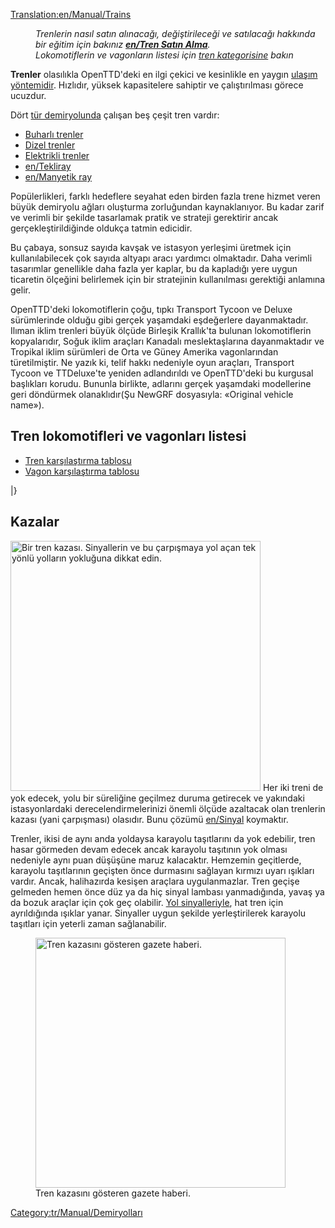 [[Translation:en/Manual/Trains]]
{{tr/İçindekiler}}
:''Trenlerin nasıl satın alınacağı, değiştirileceği ve satılacağı hakkında bir eğitim için bakınız '''[[en/Tren Satın Alma]]'''.''
:''Lokomotiflerin ve vagonların listesi için [[:Category:en/Manual/Base Set/Trains/Trains|tren kategorisine]] bakın''

'''Trenler''' olasılıkla OpenTTD'deki en ilgi çekici ve kesinlikle en yaygın [[en/Manual/Vehicles|ulaşım yöntemidir]]. Hızlıdır, yüksek kapasitelere sahiptir ve çalıştırılması görece ucuzdur.

Dört [[en/Manual/Base Set/Types of railway|tür demiryolunda]] çalışan beş çeşit tren vardır:
* [[en/Manual/Base Set/Railways|Buharlı trenler]]
* [[en/Manual/Base Set/Railways|Dizel trenler]]
* [[en/Manual/Base Set/Electrified railways|Elektrikli trenler]]
* [[en/Tekliray]]
* [[en/Manyetik ray]]

Popülerlikleri, farklı hedeflere seyahat eden birden fazla trene hizmet veren büyük demiryolu ağları oluşturma zorluğundan kaynaklanıyor. Bu kadar zarif ve verimli bir şekilde tasarlamak pratik ve strateji gerektirir ancak gerçekleştirildiğinde oldukça tatmin edicidir.

Bu çabaya, sonsuz sayıda kavşak ve istasyon yerleşimi üretmek için kullanılabilecek çok sayıda altyapı aracı yardımcı olmaktadır. Daha verimli tasarımlar genellikle daha fazla yer kaplar, bu da kapladığı yere uygun ticaretin ölçeğini belirlemek için bir stratejinin kullanılması gerektiği anlamına gelir.

OpenTTD'deki lokomotiflerin çoğu, tıpkı Transport Tycoon ve Deluxe sürümlerinde olduğu gibi gerçek yaşamdaki eşdeğerlere dayanmaktadır. Ilıman iklim trenleri büyük ölçüde Birleşik Krallık'ta bulunan lokomotiflerin kopyalarıdır, Soğuk iklim araçları Kanadalı meslektaşlarına dayanmaktadır ve Tropikal iklim sürümleri de Orta ve Güney Amerika vagonlarından türetilmiştir.  Ne yazık ki, telif hakkı nedeniyle oyun araçları, Transport Tycoon ve TTDeluxe'te yeniden adlandırıldı ve OpenTTD'deki bu kurgusal başlıkları korudu.  Bununla birlikte, adlarını gerçek yaşamdaki modellerine geri döndürmek olanaklıdır(Şu NewGRF dosyasıyla: «Original vehicle name»).

==Tren lokomotifleri ve vagonları listesi==

* [[en/Manual/Base Set/Trains/Train Comparison|Tren karşılaştırma tablosu]]
* [[en/Manual/Base Set/Trains/Carriages Comparison|Vagon karşılaştırma tablosu]]

{{tr/Manual/AraçTablosu/Başlangıç}}
{{en/Manual/VehicleTable/Header|Buharlı}}
{{en/Manual/VehicleTable/Row|
*[[File:en/Manual/Base Set/Trains/Kirbypaultank.png|Kirby Paul Tank Engine]] [[en/Manual/Base Set/Trains/Kirby Paul Tank]]
*[[File:en/Manual/Base Set/Trains/Chaneyjubilee.png|Chaney "Jubilee" Engine]] [[en/Manual/Base Set/Trains/Chaney "Jubilee"]]
*[[File:en/Manual/Base Set/Trains/Ginzua4.png|Ginzu "A4" Engine]] [[en/Manual/Base Set/Trains/Ginzu "A4"]]
*[[File:en/Manual/Base Set/Trains/Sh8p.png|SH "8P" Engine]] [[en/Manual/Base Set/Trains/SH "8P"]]
|
*[[File:en/Manual/Base Set/Trains/Wills280.png|Wills 2-8-0 Engine]] [[en/Manual/Base Set/Trains/Wills 2-8-0]]
|
*[[File:en/Manual/Base Set/Trains/Wills280.png|Wills 2-8-0 Engine]] [[en/Manual/Base Set/Trains/Wills 2-8-0]]
|
*[[File:en/Manual/Base Set/Trains/Powernautchoochoo.png|Ploddyphut Choo-Choo Engine]] [[en/Manual/Base Set/Trains/Ploddyphut Choo-Choo]]
*[[File:en/Manual/Base Set/Trains/Ploddyphutchoochoo.png|Powernaut Choo-Choo Engine]] [[en/Manual/Base Set/Trains/Powernaut Choo-Choo]]
*[[File:en/Manual/Base Set/Trains/Mightymoverchoochoo.png|Might Mover Choo-Choo Engine]] [[en/Manual/Base Set/Trains/Mightymover Choo-Choo]]
}}
{{en/Manual/VehicleTable/Header|Dizel}}
{{en/Manual/VehicleTable/Row|
*[[File:en/Manual/Base Set/Trains/Manleymoreldmu.png|Manley-Morel DMU Engine]] [[en/Manual/Base Set/Trains/Manley-Morel DMU]]
*[[File:en/Manual/Base Set/Trains/Shhendry25.png|SH/Hendry "25" Engine]] [[en/Manual/Base Set/Trains/SH∕Hendry "25"]]
*[[File:en/Manual/Base Set/Trains/Floss47.png|Floss "47" Engine]] [[en/Manual/Base Set/Trains/Floss "47"]]
*[[File:en/Manual/Base Set/Trains/Uu37.png|UU "37" Engine]] [[en/Manual/Base Set/Trains/UU "37"]]
*[[File:en/Manual/Base Set/Trains/Sh125.png|SH "125" Engine]] [[en/Manual/Base Set/Trains/SH "125"]]
*[[File:en/Manual/Base Set/Trains/Dash.png|"Dash" Engine]] [[en/Manual/Base Set/Trains/Dash|"Dash"]]
|
*[[File:en/Manual/Base Set/Trains/Mjs250.png|MJS 250 Engine]] [[en/Manual/Base Set/Trains/MJS250]]
*[[File:en/Manual/Base Set/Trains/Kelling3100.png|Kelling 3100 Engine]] [[en/Manual/Base Set/Trains/Kelling 3100]]
*[[File:en/Manual/Base Set/Trains/Cs4000.png|CS4000 Engine]] [[en/Manual/Base Set/Trains/CS4000]]
*[[File:en/Manual/Base Set/Trains/Cs2400.png|CS2400 Engine]] [[en/Manual/Base Set/Trains/CS2400]]
*[[File:en/Manual/Base Set/Trains/Mjs1000.png|MJS 1000 Engine]] [[en/Manual/Base Set/Trains/MJS 1000]]
*[[File:en/Manual/Base Set/Trains/Centennial.png|Centennial Engine]] [[en/Manual/Base Set/Trains/Centennial]]
*[[File:en/Manual/Base Set/Trains/Turnerturbo.png|Turner Turbo]] [[en/Manual/Base Set/Trains/Turner Turbo]]
|
*[[File:en/Manual/Base Set/Trains/Mjs250.png|MJS 250 Engine]] [[en/Manual/Base Set/Trains/MJS250]]
*[[File:en/Manual/Base Set/Trains/Kelling3100.png|Kelling 3100 Engine]] [[en/Manual/Base Set/Trains/Kelling 3100]]
*[[File:en/Manual/Base Set/Trains/Cs4000.png|CS4000 Engine]] [[en/Manual/Base Set/Trains/CS4000]]
*[[File:en/Manual/Base Set/Trains/Cs2400.png|CS2400 Engine]] [[en/Manual/Base Set/Trains/CS2400]]
*[[File:en/Manual/Base Set/Trains/Mjs1000.png|MJS 1000 Engine]] [[en/Manual/Base Set/Trains/MJS 1000]]
*[[File:en/Manual/Base Set/Trains/Centennial.png|Centennial Engine]] [[en/Manual/Base Set/Trains/Centennial]]
*[[File:en/Manual/Base Set/Trains/Turnerturbo.png|Turner Turbo]] [[en/Manual/Base Set/Trains/Turner Turbo]]
|
*[[File:en/Manual/Base Set/Trains/Ploddyphutdiesel.png|Ploddyphut Diesel]] [[en/Manual/Base Set/Trains/Ploddyphut Diesel]]
*[[File:en/Manual/Base Set/Trains/Powernautdiesel.png|Powernaut Diesel]] [[en/Manual/Base Set/Trains/Powernaut Diesel]]
}}
{{en/Manual/VehicleTable/Header|Elektrik}}
{{en/Manual/VehicleTable/Row|
*[[File:en/Manual/Base Set/Trains/Sh30.png|SH "30" Engine]] [[en/Manual/Base Set/Trains/SH "30"]]
*[[File:en/Manual/Base Set/Trains/Sh40.png|SH "40" Engine]] [[en/Manual/Base Set/Trains/SH "40"]]
*[[File:en/Manual/Base Set/Trains/Tim.png|"T.I.M" Engine]] [[en/Manual/Base Set/Trains/T.I.M.|"T.I.M."]]
*[[File:en/Manual/Base Set/Trains/Asiastar.png|"Asiastar" Engine]] [[en/Manual/Base Set/Trains/AsiaStar|"AsiaStar"]]
|
Yok
|
Yok
|
Yok
}}
{{en/Manual/VehicleTable/Header|Tekliray}}
{{en/Manual/VehicleTable/Row|
*[[File:en/Manual/Base Set/Trains/X2001.png|X2001 Monorail Engine]] [[en/Manual/Base Set/Trains/X2001|'X2001']]
*[[File:en/Manual/Base Set/Trains/Millenniumz1.png|Milennium 'Z1' Monorail Engine]] [[en/Manual/Base Set/Trains/Millennium Z1|'Millennium Z1']]
|
*[[File:en/Manual/Base Set/Trains/X2001.png|X2001 Monorail Engine]] [[en/Manual/Base Set/Trains/X2001|'X2001']]
*[[File:en/Manual/Base Set/Trains/Millenniumz1.png|Milennium 'Z1' Monorail Engine]] [[en/Manual/Base Set/Trains/Millennium Z1|'Millennium Z1']]
|
*[[File:en/Manual/Base Set/Trains/X2001.png|X2001 Monorail Engine]] [[en/Manual/Base Set/Trains/X2001|'X2001']]
*[[File:en/Manual/Base Set/Trains/Millenniumz1.png|Milennium 'Z1' Monorail Engine]] [[en/Manual/Base Set/Trains/Millennium Z1|'Millennium Z1']]
|
*[[File:en/Manual/Base Set/Trains/Wizzowowz99.png|Wizzowow 'Z99' Monorail Engine]] [[en/Manual/Base Set/Trains/Wizzowow Z99]]
}}
{{en/Manual/VehicleTable/Header|Manyetik ray}}
{{en/Manual/VehicleTable/Row|
*[[File:en/Manual/Base Set/Trains/Lev1leviathan.png|MagLev Engine 1: Leviathan]] [[en/Manual/Base Set/Trains/Lev1 'Leviathan']]
*[[File:en/Manual/Base Set/Trains/Lev2cyclops.png|MagLev Engine 2: Cyclops]] [[en/Manual/Base Set/Trains/Lev2 'Cyclops']]
*[[File:en/Manual/Base Set/Trains/Lev3pegasus.png|MagLev Engine 3: Pegasus]] [[en/Manual/Base Set/Trains/Lev3 'Pegasus']]
*[[File:en/Manual/Base Set/Trains/Lev4chimaerarhead.png|MagLev Engine 4: Chimaera (front)]] [[en/Manual/Base Set/Trains/Lev4 'Chimaera']]
|
*[[File:en/Manual/Base Set/Trains/Lev1leviathan.png|MagLev Engine 1: Leviathan]] [[en/Manual/Base Set/Trains/Lev1 'Leviathan']]
*[[File:en/Manual/Base Set/Trains/Lev2cyclops.png|MagLev Engine 2: Cyclops]] [[en/Manual/Base Set/Trains/Lev2 'Cyclops']]
*[[File:en/Manual/Base Set/Trains/Lev3pegasus.png|MagLev Engine 3: Pegasus]] [[en/Manual/Base Set/Trains/Lev3 'Pegasus']]
*[[File:en/Manual/Base Set/Trains/Lev4chimaerarhead.png|MagLev Engine 4: Chimaera (front)]] [[en/Manual/Base Set/Trains/Lev4 'Chimaera']]
|
*[[File:en/Manual/Base Set/Trains/Lev1leviathan.png|MagLev Engine 1: Leviathan]] [[en/Manual/Base Set/Trains/Lev1 'Leviathan']]
*[[File:en/Manual/Base Set/Trains/Lev2cyclops.png|MagLev Engine 2: Cyclops]] [[en/Manual/Base Set/Trains/Lev2 'Cyclops']]
*[[File:en/Manual/Base Set/Trains/Lev3pegasus.png|MagLev Engine 3: Pegasus]] [[en/Manual/Base Set/Trains/Lev3 'Pegasus']]
*[[File:en/Manual/Base Set/Trains/Lev4chimaerarhead.png|MagLev Engine 4: Chimaera (front)]] [[en/Manual/Base Set/Trains/Lev4 'Chimaera']]
|
*[[File:en/Manual/Base Set/Trains/Wizzowowrocketeer.png|Toyland Wizzowow Rocketeer]] [[en/Manual/Base Set/Trains/Wizzowow Rocketeer]]
}}
{{en/Manual/VehicleTable/Header|Vagonlar}}
{{en/Manual/VehicleTable/Row|
*[[File:en/Manual/Base Set/Trains/Passengercarriage.png|Standard Passenger Carriage]] [[en/Yolcu Vagonu]]
*[[File:en/Manual/Base Set/Trains/Mailvan.png|Standard Mail Van]] [[en/Posta Vagonu]]
*[[File:en/Manual/Base Set/Trains/Oiltanker car.png|Standard Oil Tanker]] [[en/Petrol Tankeri]]
*[[File:en/Manual/Base Set/Trains/Grainhopper.png|Standard Grain Hopper]] [[en/Tahıl Vagonu]]
*[[File:en/Manual/Base Set/Trains/Goodsvan.png|Standard Goods Van]] [[en/Eşya Vagonu]]
*[[File:en/Manual/Base Set/Trains/Woodtruck.png|Standard Wood Truck]] [[en/Odun Vagonu]]
*[[File:en/Manual/Base Set/Trains/Armouredvan.png|Standard Armoured Van]] [[en/Zırhlı Vagon]]
*[[File:en/Manual/Base Set/Trains/Steeltruck.png|Standard Steel Truck]] [[en/Çelik Vagonu]]
*[[File:en/Manual/Base Set/Trains/Coaltruck.png|Standard Coal Truck]] [[en/Kömür Vagonu]]
*[[File:en/Manual/Base Set/Trains/Livestockvan.png|Standard Livestock Van]] [[en/Hayvan Vagonu]]
*[[File:en/Manual/Base Set/Trains/Ironorehopper.png|Standard Iron Ore Hopper]] [[en/Demir Vagonu]]
|
*[[File:en/Manual/Base Set/Trains/Passengercarriagex.png|Tropical and Sub-arctic Passenger Carriage]] [[en/Yolcu Vagonu]]
*[[File:en/Manual/Base Set/Trains/Mailvan.png|Standard Mail Van]] [[en/Posta Vagonu]]
*[[File:en/Manual/Base Set/Trains/Oiltanker car.png|Standard Oil Tanker]] [[en/Petrol Tankeri]]
*[[File:en/Manual/Base Set/Trains/Grainhopper.png|Standard Grain Hopper]] [[en/Tahıl Vagonu]]
*[[File:en/Manual/Base Set/Trains/Goodsvan.png|Standard Goods Van]] [[en/Eşya Vagonu]]
*[[File:en/Manual/Base Set/Trains/Woodtruck.png|Standard Wood Truck]] [[en/Odun Vagonu]]
*[[File:en/Manual/Base Set/Trains/Armouredvan.png|Standard Armoured Van]] [[en/Zırhlı Vagon]]
*[[File:en/Manual/Base Set/Trains/Papertruck.png|Tropical and Sub-arctic Paper Truck]] [[en/Kâğıt Vagonu]]
*[[File:en/Manual/Base Set/Trains/Coaltruck.png|Standard Coal Truck]] [[en/Kömür Vagonu]]
*[[File:en/Manual/Base Set/Trains/Livestockvan.png|Standard Livestock Van]] [[en/Hayvan Vagonu]]
*[[File:en/Manual/Base Set/Trains/Foodvan.png|Tropical and Sub-arctic Food Van]] [[en/Yemek Vagonu]]
|
*[[File:en/Manual/Base Set/Trains/Passengercarriagex.png|Tropical and Sub-arctic Passenger Carriage]] [[en/Yolcu Vagonu]]
*[[File:en/Manual/Base Set/Trains/Mailvan.png|Standard Mail Van]] [[en/Posta Vagonu]]
*[[File:en/Manual/Base Set/Trains/Oiltanker car.png|Standard Oil Tanker]] [[en/Petrol Tankeri]]
*[[File:en/Manual/Base Set/Trains/Grainhopper.png|Standard Grain Hopper]] [[en/Tahıl Vagonu]]
*[[File:en/Manual/Base Set/Trains/Goodsvan.png|Standard Goods Van]] [[en/Eşya Vagonu]]
*[[File:en/Manual/Base Set/Trains/Woodtruck.png|Standard Wood Truck]] [[en/Odun Vagonu]]
*[[File:en/Manual/Base Set/Trains/Armouredvan.png|Standard Armoured Van]] [[en/Zırhlı Vagon]]
*[[File:en/Manual/Base Set/Trains/Rubbertruck.png|Tropcial Rubber Truck]] [[en/Kauçuk Vagonu]]
*[[File:en/Manual/Base Set/Trains/Watertanker.png|Tropical Water Tanker]] [[en/Su Tankeri]]
*[[File:en/Manual/Base Set/Trains/Copperorehopper.png|Tropical Copper Ore Hopper]] [[en/Bakır Vagonu]]
*[[File:en/Manual/Base Set/Trains/Foodvan.png|Tropical and Sub-arctic Food Van]] [[en/Yemek Vagonu]]
*[[File:en/Manual/Base Set/Trains/Fruittruck.png|Tropical Fruit Truck]] [[en/Meyve Vagonu]]
|
*[[File:en/Manual/Base Set/Trains/Passengercarriagetoyland.png|Standard Passenger Carriage]] [[en/Yolcu Vagonu]]
*[[File:en/Manual/Base Set/Trains/Mailvanx.png|Standard Mail Van]] [[en/Posta Vagonu]]
*[[File:en/Manual/Base Set/Trains/Colatanker.png|Toyland Cola Tanker]] [[en/Kola Tankeri]]
*[[File:en/Manual/Base Set/Trains/Toffeehopper.png|Toyland Toffee Hopper]] [[en/Şekerleme Vagonu]]
*[[File:en/Manual/Base Set/Trains/Sweetvan.png|Toyland Sweet Van]] [[en/Tatlı Vagonu]]
*[[File:en/Manual/Base Set/Trains/Plastictruck.png|Toyland Plastic Truck]] [[en/Plastik Vagonu]]
*[[File:en/Manual/Base Set/Trains/Bubblevan.png|Toyland Bubble Van]] [[en/Baloncuk Vagonu]]
*[[File:en/Manual/Base Set/Trains/Fuzzydrinktruck.png|Toyland Fuzzy Drink Truck]] [[en/Gazlı İçecek Vagonu]]
*[[File:en/Manual/Base Set/Trains/Sugartruck.png|Toyland Sugar Truck]] [[en/Şeker Vagonu]]
*[[File:en/Manual/Base Set/Trains/Toyvan.png|Toyland Toy Van]] [[en/Oyuncak Vagonu]]
*[[File:en/Manual/Base Set/Trains/Candyflosshopper.png|Toyland Candyfloss Hopper]] [[en/Pamuk Şeker Vagonu]]
*[[File:en/Manual/Base Set/Trains/Batterytruck.png|Toyland Battery Truck]] [[en/Pil Vagonu]]
}}
|}

==Kazalar==
[[File:tr/Manual/Tkaza.png|400px|thumb|right|Bir tren kazası. Sinyallerin ve bu çarpışmaya yol açan tek yönlü yolların yokluğuna dikkat edin.]]
Her iki treni de yok edecek, yolu bir süreliğine geçilmez duruma getirecek ve yakındaki istasyonlardaki derecelendirmelerinizi önemli ölçüde azaltacak olan trenlerin kazası (yani çarpışması) olasıdır. Bunu çözümü [[en/Sinyal]] koymaktır.

Trenler, ikisi de aynı anda yoldaysa karayolu taşıtlarını da yok edebilir, tren hasar görmeden devam edecek ancak karayolu taşıtının yok olması nedeniyle aynı puan düşüşüne maruz kalacaktır. Hemzemin geçitlerde, karayolu taşıtlarının geçişten önce durmasını sağlayan kırmızı uyarı ışıkları vardır. Ancak, halihazırda kesişen araçlara uygulanmazlar. Tren geçişe gelmeden hemen önce düz ya da hiç sinyal lambası yanmadığında, yavaş ya da bozuk araçlar için çok geç olabilir. [[en/Manual/Signals#path-signals|Yol sinyalleriyle]], hat tren için ayrıldığında ışıklar yanar. Sinyaller uygun şekilde yerleştirilerek karayolu taşıtları için yeterli zaman sağlanabilir.

[[File:tr/Manual/Tkazahaber.png|400px|thumb|left|Tren kazasını gösteren gazete haberi.]]

[[Category:tr/Manual/Demiryolları]]
